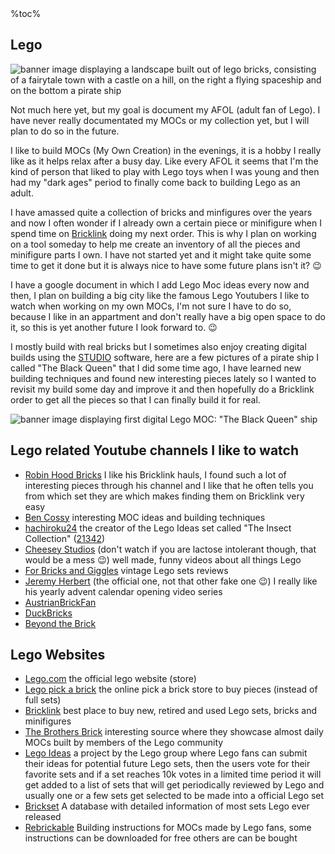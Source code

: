 <aside>
%toc%
</aside>

<article>

# Lego

![banner image displaying a landscape built out of lego bricks, consisting of a fairytale town with a castle on a hill, on the right a flying spaceship and on the bottom a pirate ship](../../public/assets/images/app/lego/banner.png)

Not much here yet, but my goal is document my AFOL (adult fan of Lego). I have never really documentated my MOCs or my collection yet, but I will plan to do so in the future.

I like to build MOCs (My Own Creation) in the evenings, it is a hobby I really like as it helps relax after a busy day. Like every AFOL it seems that I'm the kind of person that liked to play with Lego toys when I was young and then had my "dark ages" period to finally come back to building Lego as an adult.

I have amassed quite a collection of bricks and minfigures over the years and now I often wonder if I already own a certain piece or minifigure when I spend time on [Bricklink](https://www.bricklink.com) doing my next order. This is why I plan on working on a tool someday to help me create an inventory of all the pieces and minifigure parts I own. I have not started yet and it might take quite some time to get it done but it is always nice to have some future plans isn't it? 😉

I have a google document in which I add Lego Moc ideas every now and then, I plan on building a big city like the famous Lego Youtubers I like to watch when working on my own MOCs, I'm not sure I have to do so, because I like in an appartment and don't really have a big open space to do it, so this is yet another future I look forward to. 😉

I mostly build with real bricks but I sometimes also enjoy creating digital builds using the [STUDIO](https://www.bricklink.com/v3/studio/download.page) software, here are a few pictures of a pirate ship I called "The Black Queen" that I did some time ago, I have learned new building techniques and found new interesting pieces lately so I wanted to revisit my build some day and improve it and then hopefully do a Bricklink order to get all the pieces so that I can finally build it for real.

![banner image displaying first digital Lego MOC: "The Black Queen" ship](../../public/assets/images/app/lego/the_black_queen_01.png)

## Lego related Youtube channels I like to watch

* [Robin Hood Bricks](https://www.youtube.com/@RobinHoodBricks) I like his Bricklink hauls, I found such a lot of interesting pieces through his channel and I like that he often tells you from which set they are which makes finding them on Bricklink very easy
* [Ben Cossy](https://www.youtube.com/@BenCossyOfficial) interesting MOC ideas and building techniques
* [hachiroku24](https://www.youtube.com/@hachiroku24) the creator of the Lego Ideas set called "The Insect Collection" ([21342](https://www.lego.com/en-us/product/the-insect-collection-21342))
* [Cheesey Studios](https://www.youtube.com/@CheeseyStudios) (don't watch if you are lactose intolerant though, that would be a mess 😉) well made, funny videos about all things Lego
* [For Bricks and Giggles](https://www.youtube.com/@ForBricksandGiggles) vintage Lego sets reviews
* [Jeremy Herbert](https://www.youtube.com/@jeremyherbertofficial) (the official one, not that other fake one 😉) I really like his yearly advent calendar opening video series
* [AustrianBrickFan](https://www.youtube.com/@AustrianBrickFan)
* [DuckBricks](https://www.youtube.com/@DuckBricks)
* [Beyond the Brick](https://www.youtube.com/@BeyondtheBrick)

## Lego Websites

* [Lego.com](https://www.lego.com/) the official lego website (store)
* [Lego pick a brick](https://www.lego.com/en-us/pick-and-build/pick-a-brick) the online pick a brick store to buy pieces (instead of full sets)
* [Bricklink](https://www.bricklink.com/) best place to buy new, retired and used Lego sets, bricks and minifigures
* [The Brothers Brick](https://www.brothers-brick.com/) interesting source where they showcase almost daily MOCs built by members of the Lego community
* [Lego Ideas](https://ideas.lego.com/) a project by the Lego group where Lego fans can submit their ideas for potential future Lego sets, then the users vote for their favorite sets and if a set reaches 10k votes in a limited time period it will get added to a list of sets that will get periodically reviewed by Lego and usually one or a few sets get selected to be made into a official Lego set
* [Brickset](https://brickset.com/) A database with detailed information of most sets Lego ever released
* [Rebrickable](https://rebrickable.com/) Building instructions for MOCs made by Lego fans, some instructions can be downloaded for free others are can be bought


</article>

